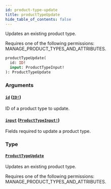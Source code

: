 ```yaml
---
id: product-type-update
title: productTypeUpdate
hide_table_of_contents: false
---
```


Updates an existing product type.

Requires one of the following permissions: MANAGE_PRODUCT_TYPES_AND_ATTRIBUTES.

```graphql
productTypeUpdate(
  id: ID!
  input: ProductTypeInput!
): ProductTypeUpdate
```

### Arguments

#### [`id`](#) ([`ID!`](../../../developer/api-reference/scalars/id))

ID of a product type to update.

#### [`input`](#) ([`ProductTypeInput!`](../../../developer/api-reference/inputs/product-type-input))

Fields required to update a product type.

### Type

#### [`ProductTypeUpdate`](../../../developer/api-reference/objects/product-type-update)

Updates an existing product type.

Requires one of the following permissions: MANAGE_PRODUCT_TYPES_AND_ATTRIBUTES.
